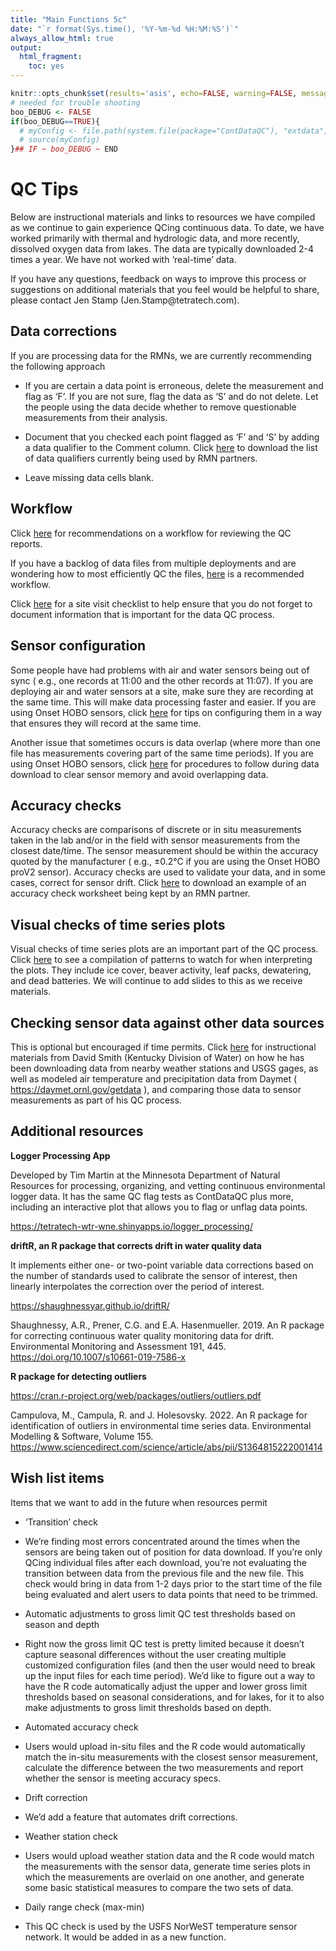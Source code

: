 ```yaml
---
title: "Main Functions 5c"
date: "`r format(Sys.time(), '%Y-%m-%d %H:%M:%S')`"
always_allow_html: true
output:
  html_fragment:
    toc: yes
---
```


```r
knitr::opts_chunk$set(results='asis', echo=FALSE, warning=FALSE, message = FALSE)
# needed for trouble shooting
boo_DEBUG <- FALSE
if(boo_DEBUG==TRUE){
  # myConfig <- file.path(system.file(package="ContDataQC"), "extdata", "config.ORIG.R")
  # source(myConfig)
}## IF ~ boo_DEBUG ~ END
```

# QC Tips

Below are instructional materials and links to resources we have compiled as we 
continue to gain experience QCing continuous data. To date, we have worked 
primarily with thermal and hydrologic data, and more recently, dissolved oxygen 
data from lakes. The data are typically downloaded 2-4 times a year. We have not
worked with ‘real-time’ data.

If you have any questions, feedback on ways to improve this process or 
suggestions on additional materials that you feel would be helpful to share, 
please contact Jen Stamp (Jen.Stamp@tetratech.com).

## Data corrections

If you are processing data for the RMNs, we are currently recommending the 
following approach 

*	If you are certain a data point is erroneous, delete the measurement and flag 
as ‘F’. If you are not sure, flag the data as ‘S’ and do not delete. Let the 
people using the data decide whether to remove questionable measurements from 
their analysis. 

*	Document that you checked each point flagged as ‘F’ and ‘S’ by adding a data 
qualifier to the Comment column. Click [here](DataQualifiers_20220210.xlsx) to 
download the list of data qualifiers currently being used by RMN partners.

*	Leave missing data cells blank.

## Workflow

Click [here](Workflow_QC_report_20220824.pdf) for recommendations on a workflow
for reviewing the QC reports.

If you have a backlog of data files from multiple deployments and are wondering 
how to most efficiently QC the files, [here](Workflow_DataPileup_20220824.pdf) 
is a recommended workflow.

Click [here](SiteVisitChecklist.zip) for a site visit checklist to help ensure 
that you do not forget to document information that is important for the data QC
process.

## Sensor configuration

Some people have had problems with air and water sensors being out of sync (
e.g., one records at 11:00 and the other records at 11:07). If you are deploying
air and water sensors at a site, make sure they are recording at the same time. 
This will make data processing faster and easier. If you are using Onset HOBO 
sensors, click [here](HOBO_ConfigLaunch_20170803.pdf) for tips on configuring 
them in a way that ensures they will record at the same time. 

Another issue that sometimes occurs is data overlap (where more than one file 
has measurements covering part of the same time periods). If you are using Onset
HOBO sensors, click [here](HOBO_DataDownload_20170823.pdf) for procedures to 
follow during data download to clear sensor memory and avoid overlapping data.

## Accuracy checks

Accuracy checks are comparisons of discrete or in situ measurements taken in the
lab and/or in the field with sensor measurements from the closest date/time. The
sensor measurement should be within the accuracy quoted by the manufacturer (
e.g., ±0.2°C if you are using the Onset HOBO proV2 sensor). Accuracy checks are 
used to validate your data, and in some cases, correct for sensor drift. Click 
[here](EXAMPLE_AccuracyCheckWkst.xlsx) to download an example of an accuracy 
check worksheet being kept by an RMN partner. 

## Visual checks of time series plots

Visual checks of time series plots are an important part of the QC process. 
Click [here](PlotQC_WatchList_20220824.pdf) to see a compilation of patterns to 
watch for when interpreting the plots. They include ice cover, beaver activity, 
leaf packs, dewatering, and dead batteries. We will continue to add slides to 
this as we receive materials.

## Checking sensor data against other data sources

This is optional but encouraged if time permits. Click [here](Daymet_Wx_Gage.zip) for instructional 
materials from David Smith (Kentucky Division of Water) on how he has been 
downloading data from nearby weather stations and USGS gages, as well as modeled
air temperature and precipitation data from Daymet (
<a href="https://daymet.ornl.gov/getdata" target="_blank">https://daymet.ornl.gov/getdata</a>
), and comparing those data to sensor measurements as part of his QC process.

## Additional resources

**Logger Processing App** 

Developed by Tim Martin at the Minnesota Department of Natural Resources for 
processing, organizing, and vetting continuous environmental logger data. It has
the same QC flag tests as ContDataQC plus more, including an interactive plot 
that allows you to flag or unflag data points.

<a href="https://tetratech-wtr-wne.shinyapps.io/logger_processing/" target="_blank">https://tetratech-wtr-wne.shinyapps.io/logger_processing/</a>

**driftR, an R package that corrects drift in water quality data**

It implements either one- or two-point variable data corrections based on the 
number of standards used to calibrate the sensor of interest, then linearly 
interpolates the correction over the period of interest.

<a href="https://shaughnessyar.github.io/driftR/" target="_blank">https://shaughnessyar.github.io/driftR/</a>

Shaughnessy, A.R., Prener, C.G. and E.A. Hasenmueller. 2019. An R package for 
correcting continuous water quality monitoring data for drift. Environmental 
Monitoring and Assessment 191, 445. 
<a href="https://doi.org/10.1007/s10661-019-7586-x" target="_blank">https://doi.org/10.1007/s10661-019-7586-x</a>

**R package for detecting outliers**

<a href="https://cran.r-project.org/web/packages/outliers/outliers.pdf" target="_blank">https://cran.r-project.org/web/packages/outliers/outliers.pdf</a>

Campulova, M., Campula, R. and J. Holesovsky. 2022. An R package for 
identification of outliers in environmental time series data. Environmental 
Modelling & Software, Volume 155.
<a href="https://www.sciencedirect.com/science/article/abs/pii/S1364815222001414" target="_blank">https://www.sciencedirect.com/science/article/abs/pii/S1364815222001414</a>

## Wish list items 

Items that we want to add in the future when resources permit

*	‘Transition’ check
  +	We’re finding most errors concentrated around the times when the sensors are
  being taken out of position for data download. If you’re only QCing individual
  files after each download, you’re not evaluating the transition between data 
  from the previous file and the new file. This check would bring in data from 
  1-2 days prior to the start time of the file being evaluated and alert users 
  to data points that need to be trimmed.

*	Automatic adjustments to gross limit QC test thresholds based on season and 
depth

  +	Right now the gross limit QC test is pretty limited because it doesn’t 
  capture seasonal differences without the user creating multiple customized 
  configuration files (and then the user would need to break up the input files
  for each time period). We’d like to figure out a way to have the R code 
  automatically adjust the upper and lower gross limit thresholds based on 
  seasonal considerations, and for lakes, for it to also make adjustments to 
  gross limit thresholds based on depth.

*	Automated accuracy check

  +	Users would upload in-situ files and the R code would automatically match 
  the in-situ measurements with the closest sensor measurement, calculate the 
  difference between the two measurements and report whether the sensor is 
  meeting accuracy specs.

*	Drift correction

  +	We’d add a feature that automates drift corrections.

*	Weather station check

  +	Users would upload weather station data and the R code would match the 
  measurements with the sensor data, generate time series plots in which the 
  measurements are overlaid on one another, and generate some basic statistical 
  measures to compare the two sets of data.

*	Daily range check (max-min)

  +	This QC check is used by the USFS NorWeST temperature sensor network. It would be added in as a new function.

